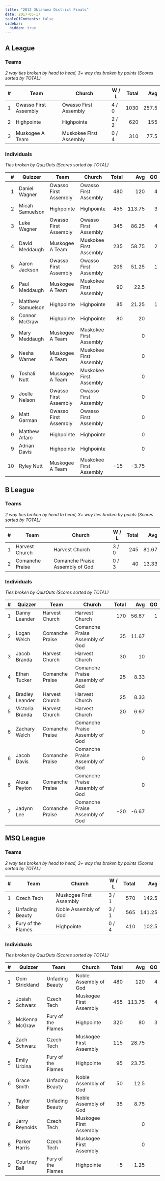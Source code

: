 ```yaml
---
title: "2012 Oklahoma District Finals"
date: 2017-05-17
tableOfContents: false
sidebar:
  hidden: true
---
```


## A League

### Teams

*2 way ties broken by head to head, 3+ way ties broken by points (Scores sorted by TOTAL)*

|    # | Team                  | Church                  | W / L | Total |   Avg |
| ---: | --------------------- | ----------------------- | ----- | ----: | ----: |
|    1 | Owasso First Assembly | Owasso First Assembly   | 4 / 0 |  1030 | 257.5 |
|    2 | Highpointe            | Highpointe              | 2 / 2 |   620 |   155 |
|    3 | Muskogee A Team       | Muskokee First Assembly | 0 / 4 |   310 |  77.5 |

### Individuals

*Ties broken by QuizOuts (Scores sorted by TOTAL)*

|    # | Quizzer           | Team                  | Church                  | Total |    Avg |   QO |
| ---: | ----------------- | --------------------- | ----------------------- | ----: | -----: | ---: |
|    1 | Daniel Wagner     | Owasso First Assembly | Owasso First Assembly   |   480 |    120 |    4 |
|    2 | Micah Samuelson   | Highpointe            | Highpointe              |   455 | 113.75 |    3 |
|    3 | Luke Wagner       | Owasso First Assembly | Owasso First Assembly   |   345 |  86.25 |    4 |
|    4 | David Meddaugh    | Muskogee A Team       | Muskokee First Assembly |   235 |  58.75 |    2 |
|    5 | Aaron Jackson     | Owasso First Assembly | Owasso First Assembly   |   205 |  51.25 |    1 |
|    6 | Paul Meddaugh     | Muskogee A Team       | Muskokee First Assembly |    90 |   22.5 |      |
|    7 | Matthew Samuelson | Highpointe            | Highpointe              |    85 |  21.25 |    1 |
|    8 | Connor McGraw     | Highpointe            | Highpointe              |    80 |     20 |      |
|    9 | Mary Meddaugh     | Muskogee A Team       | Muskokee First Assembly |       |      0 |      |
|    9 | Nesha Warner      | Muskogee A Team       | Muskokee First Assembly |       |      0 |      |
|    9 | Toshali Nutt      | Muskogee A Team       | Muskokee First Assembly |       |      0 |      |
|    9 | Joelle Nelson     | Owasso First Assembly | Owasso First Assembly   |       |      0 |      |
|    9 | Matt Garman       | Owasso First Assembly | Owasso First Assembly   |       |      0 |      |
|    9 | Matthew Alfaro    | Highpointe            | Highpointe              |       |      0 |      |
|    9 | Adrian Davis      | Highpointe            | Highpointe              |       |      0 |      |
|   10 | Ryley Nutt        | Muskogee A Team       | Muskokee First Assembly |   -15 |  -3.75 |      |

## B League

### Teams

*2 way ties broken by head to head, 3+ way ties broken by points (Scores sorted by TOTAL)*

|    # | Team            | Church                          | W / L | Total |   Avg |
| ---: | --------------- | ------------------------------- | ----- | ----: | ----: |
|    1 | Harvest Church  | Harvest Church                  | 3 / 0 |   245 | 81.67 |
|    2 | Comanche Praise | Comanche Praise Assembly of God | 0 / 3 |    40 | 13.33 |

### Individuals

*Ties broken by QuizOuts (Scores sorted by TOTAL)*

|    # | Quizzer         | Team            | Church                          | Total |   Avg |   QO |
| ---: | --------------- | --------------- | ------------------------------- | ----: | ----: | ---: |
|    1 | Danny Leander   | Harvest Church  | Harvest Church                  |   170 | 56.67 |    1 |
|    2 | Logan Welch     | Comanche Praise | Comanche Praise Assembly of God |    35 | 11.67 |      |
|    3 | Jacob Branda    | Harvest Church  | Harvest Church                  |    30 |    10 |      |
|    4 | Ethan Tucker    | Comanche Praise | Comanche Praise Assembly of God |    25 |  8.33 |      |
|    4 | Bradley Leander | Harvest Church  | Harvest Church                  |    25 |  8.33 |      |
|    5 | Victoria Branda | Harvest Church  | Harvest Church                  |    20 |  6.67 |      |
|    6 | Zachary Welch   | Comanche Praise | Comanche Praise Assembly of God |       |     0 |      |
|    6 | Jacob Davis     | Comanche Praise | Comanche Praise Assembly of God |       |     0 |      |
|    6 | Alexa Peyton    | Comanche Praise | Comanche Praise Assembly of God |       |     0 |      |
|    7 | Jadynn Lee      | Comanche Praise | Comanche Praise Assembly of God |   -20 | -6.67 |      |

## MSQ League

### Teams

*2 way ties broken by head to head, 3+ way ties broken by points (Scores sorted by TOTAL)*

|    # | Team               | Church                  | W / L | Total |    Avg |
| ---: | ------------------ | ----------------------- | ----- | ----: | -----: |
|    1 | Czech Tech         | Muskogee First Assembly | 3 / 1 |   570 |  142.5 |
|    2 | Unfading Beauty    | Noble Assembly of God   | 3 / 1 |   565 | 141.25 |
|    3 | Fury of the Flames | Highpointe              | 0 / 4 |   410 |  102.5 |

### Individuals

*Ties broken by QuizOuts (Scores sorted by TOTAL)*

|    # | Quizzer        | Team               | Church                  | Total |    Avg |   QO |
| ---: | -------------- | ------------------ | ----------------------- | ----: | -----: | ---: |
|    1 | Oom Strickland | Unfading Beauty    | Noble Assembly of God   |   480 |    120 |    4 |
|    2 | Josiah Schwarz | Czech Tech         | Muskogee First Assembly |   455 | 113.75 |    4 |
|    3 | McKenna McGraw | Fury of the Flames | Highpointe              |   320 |     80 |    3 |
|    4 | Zach Schwarz   | Czech Tech         | Muskogee First Assembly |   115 |  28.75 |      |
|    5 | Emily Urbina   | Fury of the Flames | Highpointe              |    95 |  23.75 |      |
|    6 | Grace Smith    | Unfading Beauty    | Noble Assembly of God   |    50 |   12.5 |      |
|    7 | Taylor Baker   | Unfading Beauty    | Noble Assembly of God   |    35 |   8.75 |      |
|    8 | Jerry Reynolds | Czech Tech         | Muskogee First Assembly |       |      0 |      |
|    8 | Parker Harris  | Czech Tech         | Muskogee First Assembly |       |      0 |      |
|    9 | Courtney Ball  | Fury of the Flames | Highpointe              |    -5 |  -1.25 |      |
